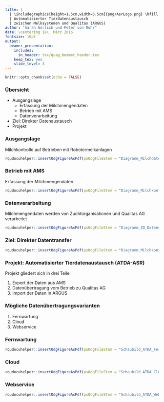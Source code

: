 ---
title: |
  | \includegraphics[height=1.5cm,width=3.5cm]{png/AsrLogo.png} \hfill \includegraphics[height=1.5cm,width=3.5cm]{png/QualitasLogo.png} \vspace{1cm}
  | Automatisierter Tierdatenaustausch
  | zwischen Melksystemen und Qualitas (ARGUS)
author: "Sarah Görlich und Peter von Rohr"
date: \centering 18\. März 2016
fontsize: 10pt
output: 
  beamer_presentation:
    includes:
      in_header: tex/quag_beamer_header.tex
    keep_tex: yes
    slide_level: 3
---

```{r setup, include=FALSE}
knitr::opts_chunk$set(echo = FALSE)
```


### Übersicht

* Ausgangslage
    + Erfassung der Milchmengendaten
    + Betrieb mit AMS
    + Datenverarbeitung
* Ziel: Direkter Datenaustausch
* Projekt


### Ausgangslage

Milchkontrolle auf Betrieben mit Robotermelkanlagen

```{r InsertOdgFigureDiagrammMilchdatenfluss, echo=FALSE, results='asis'}
rqudocuhelper::insertOdgFigureAsPdf(psOdgFileStem = "Diagramm_Milchdatenfluss")
```


### Betrieb mit AMS

Erfassung der Milchmengendaten

```{r InsertOdgFigureDiagrammMilchkontrolleBetrieb, echo=FALSE, results='asis'}
rqudocuhelper::insertOdgFigureAsPdf(psOdgFileStem = "Diagramm_Milchkontrolle_DetailBetrieb")
```


### Datenverarbeitung

Milchmengendaten werden von Zuchtorganisationen und Qualitas AG verarbeitet

```{r InsertOdgFigureDiagrammDatenverarbeitungZO, echo=FALSE, results='asis'}
rqudocuhelper::insertOdgFigureAsPdf(psOdgFileStem = "Diagramm_ZO_Datenverarbeitung")
```


### Ziel: Direkter Datentransfer

```{r InsertOdgFigureDiagrammDirekterDatentransfer, echo=FALSE, results='asis'}
rqudocuhelper::insertOdgFigureAsPdf(psOdgFileStem = "Diagramm_Milchkontrolle_DirekterDatentransfer")
```


### Projekt: Automatisierter Tierdatenaustausch (ATDA-ASR)

Projekt gliedert sich in drei Teile

1. Export der Daten aus AMS
2. Datenübertragung vom Betrieb zu Qualitas AG
3. Import der Daten in ARGUS


### Mögliche Datenübertragungsvarianten

1. Fernwartung
2. Cloud
3. Webservice


### Fernwartung

```{r FigureFernwartung, echo=FALSE, results='asis'}
rqudocuhelper::insertOdgFigureAsPdf(psOdgFileStem = "Schaubild_ATDA_Fernwartung")
```


### Cloud

```{r FigureCloud, echo=FALSE, results='asis'}
rqudocuhelper::insertOdgFigureAsPdf(psOdgFileStem = "Schaubild_ATDA_Cloud")
```


### Webservice

```{r FigureWebService, echo=FALSE, results='asis'}
rqudocuhelper::insertOdgFigureAsPdf(psOdgFileStem = "Schaubild_ATDA_Webservice")
```

